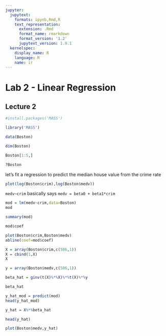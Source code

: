 ---
jupyter:
  jupytext:
    formats: ipynb,Rmd,R
    text_representation:
      extension: .Rmd
      format_name: rmarkdown
      format_version: '1.2'
      jupytext_version: 1.9.1
  kernelspec:
    display_name: R
    language: R
    name: ir
---

# Lab 2 - Linear Regression
## Lecture 2

```{r}
#install.packages('MASS')
```

```{r}
library('MASS')
```

```{r}
data(Boston)
```

```{r}
dim(Boston)
```

```{r}
Boston[1:5,]
```

```{r}
?Boston
```

let's fit a regression to predict the median house value from the crime rate 

```{r}
plot(log(Boston$crim),log(Boston$medv))
```

`medv~crim` basically says `medv = beta0 + beta1*crim`

```{r}
mod = lm(medv~crim,data=Boston)
mod
```

```{r}
summary(mod)
```

```{r}
mod$coef
```

```{r}
plot(Boston$crim,Boston$medv)
abline(coef=mod$coef)
```

```{r}
X = array(Boston$crim,c(506,1))
X = cbind(1,X)
X
```

```{r}
y = array(Boston$medv,c(506,1))
```

```{r}
beta_hat = ginv(t(X)%*%X)%*%t(X)%*%y
```

```{r}
beta_hat
```

```{r}
y_hat_mod = predict(mod)
head(y_hat_mod)
```

```{r}
y_hat = X%*%beta_hat
```

```{r}
head(y_hat)
```

```{r}
plot(Boston$medv,y_hat)
```

```{r}

```
